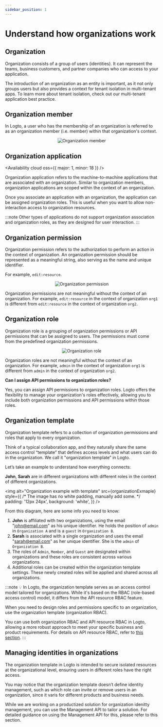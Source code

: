 ```yaml
---
sidebar_position: 1
---
```




<head>
  <link
    rel="canonical"
    href="https://docs.logto.io/organizations/understand-how-organizations-work/"
  />
</head>

# Understand how organizations work

## Organization

Organization consists of a group of users (identities). It can represent the teams, business customers, and partner companies who can access to your application.

The introduction of an organization as an entity is important, as it not only groups users but also provides a context for tenant isolation in multi-tenant apps. To learn more about tenant isolation, check out our multi-tenant application best practice.

## Organization member

In Logto, a user who has the membership of an organization is referred to as an organization member (i.e. member) within that organization's context.

<center>
  <img alt="Organization member" src={organizationMembers} width={720} />
</center>

## Organization application

<Availability cloud oss={{ major: 1, minor: 18 }} />

Organization application refers to the machine-to-machine applications that are associated with an organization. Similar to organization members, organization applications are scoped within the context of an organization.

Once you associate an application with an organization, the application can be assigned organization roles. This is useful when you want to allow non-interaction access to organization resources.

:::note
Other types of applications do not support organization association and organization roles, as they are designed for user interaction.
:::

## Organization permission

Organization permission refers to the authorization to perform an action in the context of organization. An organization permission should be represented as a meaningful string, also serving as the name and unique identifier.

For example, `edit:resource`.

<center>
  <img alt="Organization permission" src={organizationPermission} width={720} />
</center>

Organization permissions are not meaningful without the context of an organization. For example, `edit:resource` in the context of organization `org1` is different from `edit:resource` in the context of organization `org2`.

## Organization role

Organization role is a grouping of organization permissions or API permissions that can be assigned to users. The permissions must come from the predefined organization permissions.

<center>
  <img alt="Organization role" src={organizationRole} width={720} />
</center>

Organization roles are not meaningful without the context of an organization. For example, `admin` in the context of organization `org1` is different from `admin` in the context of organization `org2`.

**Can I assign API permissions to organization roles?**

Yes, you can assign API permissions to organization roles. Logto offers the flexibility to manage your organization's roles effectively, allowing you to include both organization permissions and API permissions within those roles.

## Organization template

Organization template refers to a collection of organization permissions and roles that apply to every organization.

Think of a typical collaboration app, and they naturally share the same access control “template” that defines access levels and what users can do in the organization. We call it "organization template” in Logto.

Let’s take an example to understand how everything connects:

**John**, **Sarah** are in different organizations with different roles in the context of different organizations.

<img
  alt="Organization example with template"
  src={organizationExmaple}
  style={{
    /* The image has no white padding, manually add some. */
    padding: '12px 24px',
    background: 'white',
  }}
/>

From this diagram, here are some info you need to know:

1. **John** is affiliated with two organizations, using the email "john@email.com" as his unique identifier. He holds the position of `admin` in `Organization A` and is a `guest` in `Organization B`.
2. **Sarah** is associated with a single organization and uses the email "sarah@email.com" as her unique identifier. She is the `admin` of `Organization B`.
3. The roles of `Admin`, `Member`, and `Guest` are designated within organizations and these roles are consistent across various organizations.
4. Additional roles can be created within the organization template settings. These newly created roles will be applied and shared across all organizations.

:::note
💡 In Logto, the organization template serves as an access control model tailored for organizations. While it's based on the RBAC (role-based access control) model, it differs from the API resource RBAC feature.

When you need to design roles and permissions specific to an organization, use the organization template (organization RBAC).

You can use both organization RBAC and API resource RBAC in Logto, allowing a more robust approach to meet your specific business and product requirements. For details on API resource RBAC, refer to [this section](https://docs.logto.io/docs/recipes/rbac/).
:::

## Managing identities in organizations

The organization template in Logto is intended to secure isolated resources at the organizational level, ensuring users in different roles have the right access.

You may notice that the organization template doesn’t define identity management, such as which role can invite or remove users in an organization, since it varis for different products and business needs.

While we are working on a productized solution for organization idenitty management, you can use the Management API to tailor a solution. For detailed guidance on using the Management API for this, please refer to this section.
